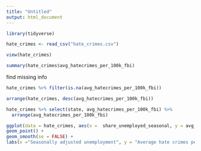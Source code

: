 ```yaml
---
title: "Untitled"
output: html_document
---
```


```r
library(tidyverse)
```

```r
hate_crimes <- read_csv("hate_crimes.csv")
```

```r
view(hate_crimes)
```


```r
summary(hate_crimes$avg_hatecrimes_per_100k_fbi)
```

find missing info 
```r
hate_crimes %>% filter(is.na(avg_hatecrimes_per_100k_fbi))
```


```r
arrange(hate_crimes, desc(avg_hatecrimes_per_100k_fbi))
```

```r
hate_crimes %>% select(state, avg_hatecrimes_per_100k_fbi) %>% 
  arrange(avg_hatecrimes_per_100k_fbi)
```


```r
ggplot(data = hate_crimes, aes(x =  share_unemployed_seasonal, y = avg_hatecrimes_per_100k_fbi)) +
geom_point() +
geom_smooth(se = FALSE) +
labs(x ="Seasonally adjusted unemployment", y = "Average hate crimes per 100,000 residents, 2010-2015")
```

